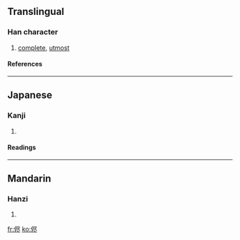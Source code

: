 {{see|儘}}

==Translingual==
===Han character===
{{Han char|rn=9|rad=人|as=06|sn=8|four=|canj=人尸人卜 (OSOY)}}
# [[complete]], [[utmost]]
====References====
{{Han ref|kx=0102.291|hdz=10154.081|uh=4FAD|ud=20397}}
----
==Japanese==
===Kanji===
{{ja-kanji|grade=|rs=人06}}
# {{defn|Japanese}} 
====Readings====
{{ja-readings|on=[[じん]] (jin)|kun=[[ことごとく]] (kotogotoku), [[まま]] (mama)}}
----
==Mandarin==
===Hanzi===
{{cmn-hanzi|pin=[[jǐn]] ([[jin3]])|wg=chin<sup>3</sup>}}
# {{defn|Mandarin}}

[[fr:侭]]
[[ko:侭]]